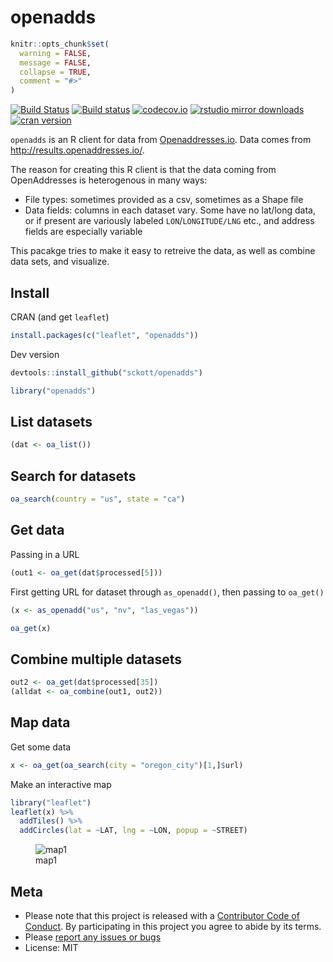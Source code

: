 openadds
========

```r
knitr::opts_chunk$set(
  warning = FALSE,
  message = FALSE,
  collapse = TRUE,
  comment = "#>"
)
```

[![Build Status](https://travis-ci.org/sckott/openadds.svg)](https://travis-ci.org/sckott/openadds)
[![Build status](https://ci.appveyor.com/api/projects/status/xhn3m4ugungqcbmp?svg=true)](https://ci.appveyor.com/project/sckott/openadds)
[![codecov.io](https://codecov.io/github/sckott/openadds/coverage.svg?branch=master)](https://codecov.io/github/sckott/openadds?branch=master)
[![rstudio mirror downloads](http://cranlogs.r-pkg.org/badges/openadds)](https://github.com/metacran/cranlogs.app)
[![cran version](http://www.r-pkg.org/badges/version/openadds)](https://cran.r-project.org/package=openadds)


`openadds` is an R client for data from [Openaddresses.io](https://openaddresses.io/). Data comes from <http://results.openaddresses.io/>.

The reason for creating this R client is that the data coming from OpenAddresses is heterogenous in many ways:

* File types: sometimes provided as a csv, sometimes as a Shape file
* Data fields: columns in each dataset vary. Some have no lat/long data, or if present are variously labeled `LON`/`LONGITUDE/LNG` etc., and address fields are especially variable

This pacakge tries to make it easy to retreive the data, as well as combine data sets, and visualize.

## Install

CRAN (and get `leaflet`)

```r
install.packages(c("leaflet", "openadds"))
```

Dev version

```r
devtools::install_github("sckott/openadds")
```

```r
library("openadds")
```

## List datasets

```r
(dat <- oa_list())
```

## Search for datasets

```r
oa_search(country = "us", state = "ca")
```

## Get data

Passing in a URL

```r
(out1 <- oa_get(dat$processed[5]))
```

First getting URL for dataset through `as_openadd()`, then passing to `oa_get()`

```r
(x <- as_openadd("us", "nv", "las_vegas"))
```

```r
oa_get(x)
```

## Combine multiple datasets

```r
out2 <- oa_get(dat$processed[35])
(alldat <- oa_combine(out1, out2))
```

## Map data

Get some data

```r
x <- oa_get(oa_search(city = "oregon_city")[1,]$url)
```

Make an interactive map

```r
library("leaflet")
leaflet(x) %>%
  addTiles() %>%
  addCircles(lat = ~LAT, lng = ~LON, popup = ~STREET)
```

![map1](inst/img/map.png)

## Meta

* Please note that this project is released with a [Contributor Code of Conduct](CONDUCT.md). By participating in this project you agree to abide by its terms.
* Please [report any issues or bugs](https://github.com/sckott/openadds/issues)
* License: MIT
